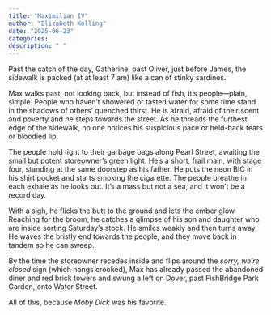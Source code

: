 ```yaml
---
title: "Maximilian IV"
author: "Elizabeth Kolling"
date: "2025-06-23"
categories: 
description: " "
---
```



Past the catch of the day, Catherine, past Oliver, just before James, the sidewalk is packed (at at least 7 am) like a can of stinky sardines. 

Max walks past, not looking back, but instead of fish, it’s people—plain, simple. People who haven’t showered or tasted water for some time stand in the shadows of others’ quenched thirst. He is afraid, afraid of their scent and poverty and he steps towards the street. As he threads the furthest edge of the sidewalk, no one notices his suspicious pace or held-back tears or bloodied lip. 

The people hold tight to their garbage bags along Pearl Street, awaiting the small but potent storeowner’s green light. He’s a short, frail main, with stage four, standing at the same doorstep as his father. He puts the neon BIC in his shirt pocket and starts smoking the cigarette. The people breathe in each exhale as he looks out. It’s a mass but not a sea, and it won’t be a record day.

With a sigh, he flicks the butt to the ground and lets the ember glow. Reaching for the broom, he catches a glimpse of his son and daughter who are inside sorting Saturday’s stock. He smiles weakly and then turns away. He waves the bristly end towards the people, and they move back in tandem so he can sweep. 

By the time the storeowner recedes inside and flips around the *sorry, we’re closed* sign (which hangs crooked), Max has already passed the abandoned diner and red brick towers and swung a left on Dover, past FishBridge Park Garden, onto Water Street. 

All of this, because *Moby Dick* was his favorite. 
